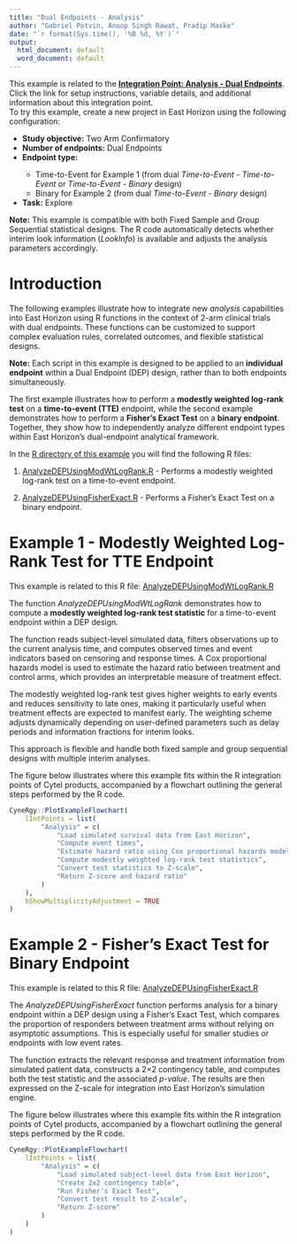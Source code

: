```yaml
---
title: "Dual Endpoints - Analysis"
author: "Gabriel Potvin, Anoop Singh Rawat, Pradip Maske"
date: "`r format(Sys.time(), '%B %d, %Y')`"
output:
  html_document: default
  word_document: default
---
```


<div class="alert alert-primary" role="alert">
<p style="margin-bottom:0">This example is related to the <a href="IntegrationPointAnalysisDual.html" class="alert-link">**Integration Point: Analysis - Dual Endpoints**</a>. Click the link for setup instructions, variable details, and additional information about this integration point.</p></div>

<div class="alert alert-danger" role="alert">
To try this example, create a new project in East Horizon using the following configuration:
<ul style="margin-bottom:0">
<li>**Study objective:** Two Arm Confirmatory</li>
<li>**Number of endpoints:** Dual Endpoints</li>
<li>**Endpoint type:**</li>
<ul style="margin-bottom:0">
<li>Time-to-Event for Example 1 (from dual *Time-to-Event - Time-to-Event* or *Time-to-Event - Binary* design)</li>
<li>Binary for Example 2 (from dual *Time-to-Event - Binary* design)</li>
</ul>
<li>**Task:** Explore</li>
</ul></div>

<div class="alert alert-warning" role="alert">
<p style="margin-bottom:0">**Note:** This example is compatible with both Fixed Sample and Group Sequential statistical designs. The R code automatically detects whether interim look information (*LookInfo*) is available and adjusts the analysis parameters accordingly.</p>
</div>

# Introduction

The following examples illustrate how to integrate new *analysis* capabilities into East Horizon using R functions in the context of 2-arm clinical trials with dual endpoints. These functions can be customized to support complex evaluation rules, correlated outcomes, and flexible statistical designs.

**Note:** Each script in this example is designed to be applied to an **individual endpoint** within a Dual Endpoint (DEP) design, rather than to both endpoints simultaneously.

The first example illustrates how to perform a **modestly weighted log-rank test** on a **time-to-event (TTE)** endpoint, while the second example demonstrates how to perform a **Fisher's Exact Test** on a **binary endpoint**. Together, they show how to independently analyze different endpoint types within East Horizon's dual-endpoint analytical framework.

In the [R directory of this example](https://github.com/Cytel-Inc/CyneRgy/tree/main/inst/Examples/DEPOutcomeAnalysis/R) you will find the following R files:

1. [AnalyzeDEPUsingModWtLogRank.R](https://github.com/Cytel-Inc/CyneRgy/blob/main/inst/Examples/DEPOutcomeAnalysis/R/AnalyzeDEPUsingModWtLogRank.R) - Performs a modestly weighted log-rank test on a time-to-event endpoint.

2. [AnalyzeDEPUsingFisherExact.R](https://github.com/Cytel-Inc/CyneRgy/blob/main/inst/Examples/DEPOutcomeAnalysis/R/AnalyzeDEPUsingFisherExact.R) - Performs a Fisher's Exact Test on a binary endpoint.

# Example 1 - Modestly Weighted Log-Rank Test for TTE Endpoint

<div class="alert alert-primary" role="alert">
  <p style="margin-bottom:0"> This example is related to this R file: <a href="https://github.com/Cytel-Inc/CyneRgy/blob/main/inst/Examples/DEPOutcomeAnalysis/R/AnalyzeDEPUsingModWtLogRank.R" class="alert-link">AnalyzeDEPUsingModWtLogRank.R</a></p>
</div>

The function *AnalyzeDEPUsingModWtLogRank* demonstrates how to compute a **modestly weighted log-rank test statistic** for a time-to-event endpoint within a DEP design.  

The function reads subject-level simulated data, filters observations up to the current analysis time, and computes observed times and event indicators based on censoring and response times. A Cox proportional hazards model is used to estimate the hazard ratio between treatment and control arms, which provides an interpretable measure of treatment effect.

The modestly weighted log-rank test gives higher weights to early events and reduces sensitivity to late ones, making it particularly useful when treatment effects are expected to manifest early. The weighting scheme adjusts dynamically depending on user-defined parameters such as delay periods and information fractions for interim looks.  

This approach is flexible and handle both fixed sample and group sequential designs with multiple interim analyses.

The figure below illustrates where this example fits within the R integration points of Cytel products, accompanied by a flowchart outlining the general steps performed by the R code.

```r
CyneRgy::PlotExampleFlowchart(
    lIntPoints = list(
        "Analysis" = c(
            "Load simulated survival data from East Horizon",
            "Compute event times",
            "Estimate hazard ratio using Cox proportional hazards models",
            "Compute modestly weighted log-rank test statistics",
            "Convert test statistics to Z-scale",
            "Return Z-score and hazard ratio"
        )
    ),
    bShowMultiplicityAdjustment = TRUE
)
```

# Example 2 - Fisher's Exact Test for Binary Endpoint

<div class="alert alert-primary" role="alert">
  <p style="margin-bottom:0"> This example is related to this R file: <a href="https://github.com/Cytel-Inc/CyneRgy/blob/main/inst/Examples/DEPOutcomeAnalysis/R/AnalyzeDEPUsingFisherExact.R" class="alert-link">AnalyzeDEPUsingFisherExact.R</a></p>
</div>

The *AnalyzeDEPUsingFisherExact* function performs analysis for a binary endpoint within a DEP design using a Fisher's Exact Test, which compares the proportion of responders between treatment arms without relying on asymptotic assumptions. This is especially useful for smaller studies or endpoints with low event rates.

The function extracts the relevant response and treatment information from simulated patient data, constructs a 2×2 contingency table, and computes both the test statistic and the associated *p-value*. The results are then expressed on the Z-scale for integration into East Horizon’s simulation engine.

The figure below illustrates where this example fits within the R integration points of Cytel products, accompanied by a flowchart outlining the general steps performed by the R code.

```r
CyneRgy::PlotExampleFlowchart(
    lIntPoints = list(
        "Analysis" = c(
            "Load simulated subject-level data from East Horizon",
            "Create 2x2 contingency table",
            "Run Fisher's Exact Test",
            "Convert test result to Z-scale",
            "Return Z-score"
        )
    )
)
```
